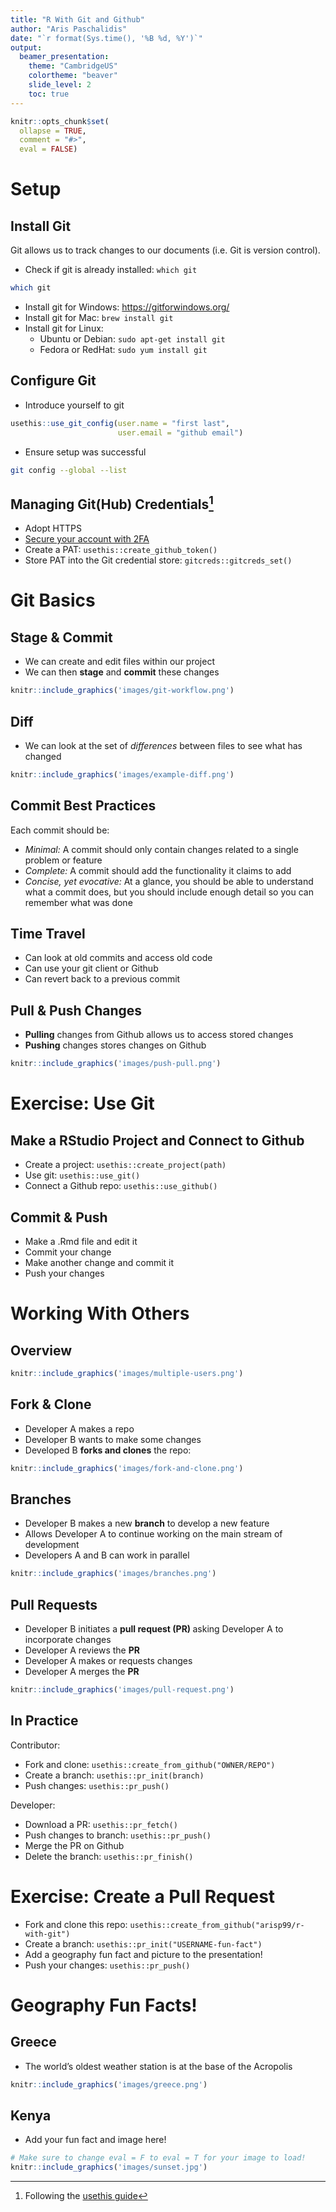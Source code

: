 ```yaml
---
title: "R With Git and Github"
author: "Aris Paschalidis"
date: "`r format(Sys.time(), '%B %d, %Y')`"
output: 
  beamer_presentation:
    theme: "CambridgeUS"
    colortheme: "beaver"
    slide_level: 2
    toc: true
---
```


```r
knitr::opts_chunk$set(
  ollapse = TRUE,
  comment = "#>",
  eval = FALSE)
```

# Setup

## Install Git

Git allows us to track changes to our documents (i.e. Git is version control).

-  Check if git is already installed: `which git`
```bash
which git 
```

- Install git for Windows: <https://gitforwindows.org/>
- Install git for Mac: `brew install git`
- Install git for Linux:
  + Ubuntu or Debian: `sudo apt-get install git`
  + Fedora or RedHat: `sudo yum install git`
  
## Configure Git

- Introduce yourself to git
```r
usethis::use_git_config(user.name = "first last",
                        user.email = "github email")
```

- Ensure setup was successful
```bash
git config --global --list 
```

## Managing Git(Hub) Credentials[^ref]

- Adopt HTTPS
- [Secure your account with 2FA](https://docs.github.com/en/github/authenticating-to-github/securing-your-account-with-two-factor-authentication-2fa)
- Create a PAT: `usethis::create_github_token()`
- Store PAT into the Git credential store: `gitcreds::gitcreds_set()`

[^ref]: Following the [usethis guide](https://usethis.r-lib.org/articles/articles/git-credentials.html)

# Git Basics

## Stage & Commit

- We can create and edit files within our project
- We can then **stage** and **commit** these changes

```r
knitr::include_graphics('images/git-workflow.png')
```

## Diff

- We can look at the set of *differences* between files to see what has changed

```r
knitr::include_graphics('images/example-diff.png')
```

## Commit Best Practices

Each commit should be:

- *Minimal:* A commit should only contain changes related to a single problem 
    or feature
- *Complete:* A commit should add the functionality it claims to add
- *Concise, yet evocative:* At a glance, you should be able to understand what 
    a commit does, but you should include enough detail so you can remember 
    what was done

## Time Travel

- Can look at old commits and access old code
- Can use your git client or Github
- Can revert back to a previous commit

## Pull & Push Changes

- **Pulling** changes from Github allows us to access stored changes
- **Pushing** changes stores changes on Github

```r
knitr::include_graphics('images/push-pull.png')
```

# Exercise: Use Git

## Make a RStudio Project and Connect to Github

- Create a project: `usethis::create_project(path)`
- Use git: `usethis::use_git()`
- Connect a Github repo: `usethis::use_github()`

## Commit & Push

- Make a .Rmd file and edit it
- Commit your change
- Make another change and commit it
- Push your changes

# Working With Others

## Overview 

```r
knitr::include_graphics('images/multiple-users.png')
```

## Fork & Clone

- Developer A makes a repo
- Developer B wants to make some changes
- Developed B **forks and clones** the repo: 

```r
knitr::include_graphics('images/fork-and-clone.png')
```

## Branches

- Developer B makes a new **branch** to develop a new feature
- Allows Developer A to continue working on the main stream of development
- Developers A and B can work in parallel

```r
knitr::include_graphics('images/branches.png')
```

## Pull Requests

- Developer B initiates a **pull request (PR) ** asking Developer A to 
  incorporate changes
- Developer A reviews the **PR**
- Developer A makes or requests changes
- Developer A merges the **PR**

```r
knitr::include_graphics('images/pull-request.png')
```

## In Practice
Contributor:

- Fork and clone: `usethis::create_from_github("OWNER/REPO")`
- Create a branch: `usethis::pr_init(branch)`
- Push changes: `usethis::pr_push()` 

Developer:

- Download a PR: `usethis::pr_fetch()`
- Push changes to branch: `usethis::pr_push()` 
- Merge the PR on Github
- Delete the branch: `usethis::pr_finish()`

# Exercise: Create a Pull Request

- Fork and clone this repo: `usethis::create_from_github("arisp99/r-with-git")`
- Create a branch: `usethis::pr_init("USERNAME-fun-fact")`
- Add a geography fun fact and picture to the presentation!
- Push your changes: `usethis::pr_push()`

# Geography Fun Facts!

## Greece

- The world's oldest weather station is at the base of the Acropolis

```r
knitr::include_graphics('images/greece.png')
```

## Kenya

- Add your fun fact and image here!
```r
# Make sure to change eval = F to eval = T for your image to load!
knitr::include_graphics('images/sunset.jpg')
```
